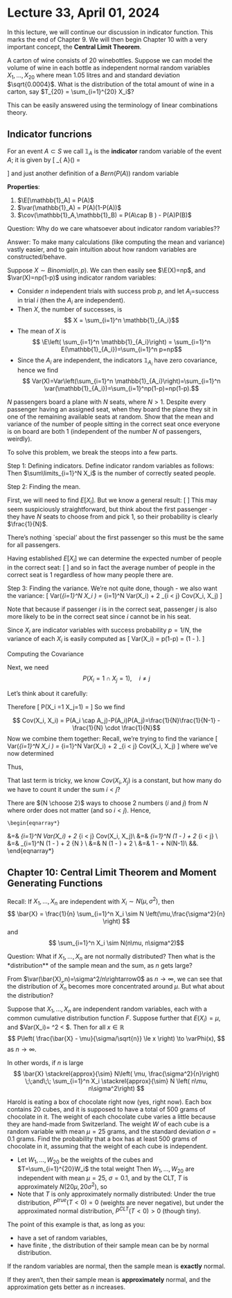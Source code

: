 # Lecture 33, April 01, 2024

In this lecture, we will continue our discussion in indicator function. This marks the end of Chapter 9. We will then begin Chapter 10 with a very important concept, the **Central Limit Theorem**.

::: {.example}
A carton of wine consists of 20 winebottles. Suppose we can model the volume of wine in each bottle as independent normal random variables $X_1,\dots,X_{20}$ where mean 1.05 litres and and standard deviation $\sqrt{0.0004}$. What is the distribution of the total amount of wine in a carton, say $T_{20} = \sum_{i=1}^{20} X_i$?
:::

This can be easily answered using the terminology of linear combinations theory.


## Indicator funcrions

For an event $A \subset S$ we call $\mathbb{1}_{ A}$ is the **indicator** random variable of the event $A$; it is given by 
\[ \mathbb{1}_{ A}(\omega) =\begin{cases}
      1 & \mbox{ $\omega \in A$,} \\
      0 & \mbox{ $\omega \in \bar{A}$ }
   \end{cases}
\]
and just another definition of a $Bern(P(A))$ random variable

**Properties**:

1. $\E[\mathbb{1}_A] = P(A)$
2. $\var(\mathbb{1}_A) = P(A)(1-P(A))$
3. $\cov(\mathbb{1}_A,\mathbb{1}_B) = P(A\cap B ) - P(A)P(B)$


Question: Why do we care whatsoever about indicator random variables?? 

Answer: To make many calculations (like computing the mean and variance) vastly easier, and to gain intuition about how random variables are constructed/behave.

::: {.example}
Suppose $X \sim Binomial(n,p)$. We can then easily see $\E(X)=np$, and $\var(X)=np(1-p)$ using indicator random variables: 

* Consider $n$ independent trials with success prob $p$, and let $A_i$=success in trial $i$ (then the $A_i$ are independent). 
* Then $X$, the number of successes, is
$$ X = \sum_{i=1}^n \mathbb{1}_{A_i}$$
* The mean of $X$ is
    $$ \E\left( \sum_{i=1}^n \mathbb{1}_{A_i}\right) = \sum_{i=1}^n E(\mathbb{1}_{A_i})=\sum_{i=1}^n p=np$$
* Since the $A_i$ are independent, the indicators $\mathbb{1}_{A_i}$ have zero covariance, hence we find 
    $$ Var(X)=Var\left(\sum_{i=1}^n \mathbb{1}_{A_i}\right)=\sum_{i=1}^n \var(\mathbb{1}_{A_i})=\sum_{i=1}^np(1-p)=np(1-p).$$
:::


::: {.example name="Marriage/Pairing Problem"}
$N$ passengers board a plane with $N$ seats, where $N>1$.  Despite every passenger having an assigned seat, when they board the plane they sit in one of the remaining available seats at random. Show that the mean and variance of the number of people sitting in the correct seat once everyone is on board are both 1 (independent of the number $N$ of passengers, weirdly). 

To solve this problem, we break the steops into a few parts.

Step 1: Defining indicators. Define indicator random variables as follows:
\begin{eqnarray*}
X_i &=& 1 \text{ if passenger $i$ is in the correct seat, and}\\
X_i &=& 0 \text{ if passenger $i$ is in the wrong seat}
\end{eqnarray*}
Then $\sum\limits_{i=1}^N X_i$ is the number of correctly seated people.

Step 2: Finding the mean. 

First, we will need to find $E[X_i]$. But we know a general result:
\[
\blue{E[X_i] = P(X_i = 1) = \frac{1}{N}}
\]
This may seem suspiciously straightforward, but think about the first passenger - they have $N$ seats to choose from and pick 1, so their probability is clearly $\frac{1}{N}$.\bigskip

There's nothing `special' about the first passenger so this must be the same for all passengers.

Having established $E[X_i]$ we can determine the expected number of people in the correct seat:
\[
\orange{E\left[\sum\limits_{i=1}^N X_i\right] = \sum\limits_{i=1}^N E[X_i] = \sum\limits_{i=1}^N \frac{1}{N} = 1}
\]
and so in fact the average number of people in the correct seat is 1 regardless of how many people there are. 

Step 3: Finding the variance.
We're not quite done, though - we also want the variance:
\[
Var\left(\sum\limits_{i=1}^N X_i \right) = \sum\limits_{i=1}^N Var(X_i) + 2 \sum\limits_{i < j} Cov(X_i, X_j)
\]

Note that \red{$Cov(X_i, X_j) \neq 0$} because if passenger $i$ is in the correct seat, passenger $j$ is also more likely to be in the correct seat since $i$ cannot be in his seat.

\bigskip

Since $X_i$ are indicator variables with success probability $p=1/N$, the variance of each $X_i$ is easily computed as 
\[
Var(X_i) = p(1-p) = \frac{1}{N}\left(1 - \frac{1}{N}\right).
\]

Computing the Covariance

 Next, we need
    $$ P(X_i =1 \cap X_j=1),\quad i\not= j
$$

Let's think about it carefully:
\begin{itemize}
\item We have a $\frac{1}{N}$ chance of person $i$ being seated correctly.
\item And once they're seated, there's a $\frac{1}{N-1}$ chance for person $j$ (as we've `used up' one of the possible remaining seats).
\end{itemize}

Therefore
\[
P(X_i =1 \cap X_j=1) = \frac{1}{N}\frac{1}{N-1}
\]
So we find

$$ Cov(X_i, X_i) = P(A_i \cap A_j)-P(A_i)P(A_j)=\frac{1}{N}\frac{1}{N-1} - \frac{1}{N} \cdot \frac{1}{N}$$
Now we combine them together:
Recall, we're trying to find the variance
\[
Var\left(\sum\limits_{i=1}^N X_i \right) = \sum\limits_{i=1}^N Var(X_i) + 2 \sum\limits_{i < j} Cov(X_i, X_j)
\]
where we've now determined
\begin{itemize}
\item $Var(X_i) = \frac{1}{N}\left(1 - \frac{1}{N}\right)$
\item $Cov(X_i, X_j) = \frac{1}{N(N-1)} - \frac{1}{N}\frac{1}{N} = \frac{1}{N^2(N-1)}$
\end{itemize}
Thus,
\begin{eqnarray*}
Var\left(\sum\limits_{i=1}^N X_i \right) &=& \sum\limits_{i=1}^N Var(X_i) + 2 \sum\limits_{i < j} Cov(X_i, X_j)\\
&=& \sum\limits_{i=1}^N \frac{1}{N}\left(1 - \frac{1}{N}\right) + \frac{2}{N^2(N-1)} \sum\limits_{i < j} 1
\end{eqnarray*}

That last term is tricky, we know $Cov(X_i, X_j)$ is a constant, but how many do we have to count it under the sum $i < j$?


There are ${N \choose 2}$ ways to choose 2 numbers ($i$ and $j$) from $N$ where order does not matter (and so $i < j$). Hence,

    \begin{eqnarray*}
\orange{Var\left(\sum\limits_{i=1}^N X_i \right)} &=& \sum\limits_{i=1}^N Var(X_i) + 2 \sum\limits_{i < j} Cov(X_i, X_j)\\
&=& \sum\limits_{i=1}^N \frac{1}{N}\left(1 - \frac{1}{N}\right) + 2 \sum\limits_{i < j} \frac{1}{N^2(N-1)}\\
&=& \sum\limits_{i=1}^N \frac{1}{N}\left(1 - \frac{1}{N}\right) + 2 {N \choose 2} \frac{1}{N^2(N-1)}\\
&=& N \frac{1}{N}\left(1 - \frac{1}{N}\right) + 2 \frac{N(N-1)}{2}\frac{1}{N^2(N-1)}\\
&=& 1 - \frac{1}{N} + N(N-1)\frac{1}{N^2(N-1)}\\
&\orange{=}&\orange{1}.
\end{eqnarray*}
:::

## Chapter 10: Central Limit Theorem and Moment Generating Functions

Recall: If $X_1,...,X_n$ are independent with $X_i \sim N(\mu, \sigma^2)$, then
$$
    \bar{X} = \frac{1}{n} \sum_{i=1}^n X_i \sim N \left(\mu,\frac{\sigma^2}{n} \right)
$$
and
$$ \sum_{i=1}^n X_i \sim N(n\mu, n\sigma^2)$$
    
    
Question: What if $X_1,...,X_n$ are not normally distributed? Then what is the *distribution** of the sample mean and the sum, as $n$ gets large?

From $\var(\bar{X}_n)=\sigma^2/n\rightarrow0$ as $n\rightarrow\infty$, we can see that the distribution of $\bar{X}_n$ becomes more concentrated around $\mu$. But what about the distribution? 

::: {.theorem name="Central Limit Theorem"}
Suppose that $X_1,...,X_n$ are independent random variables, each with a common cumulative distribution function $F$. Suppose further that $E(X_i)=\mu$, and $Var(X_i)= \sigma^2 < \infty $. Then for all $x \in {\mathbb R}$
$$
P\left( \frac{\bar{X} - \mu}{\sigma/\sqrt{n}} \le x \right) \to  \varPhi(x),
$$
as $n\to \infty$.
:::
In other words, if $n$ is large
$$
    \bar{X} \stackrel{approx}{\sim} N\left( \mu, \frac{\sigma^2}{n}\right) \;\;and\;\; \sum_{i=1}^n X_i  \stackrel{approx}{\sim} N \left( n\mu, n\sigma^2\right)
$$

::: {.exercise}
Harold is eating a box of chocolate right now (yes, right now). Each box contains 20 cubes, and it is supposed to have a total of 500 grams of chocolate in it. The weight of each chocolate cube varies a little because they are hand-made from Switzerland. The weight $W$ of each cube is a random variable with mean $\mu = 25$ grams, and the standard deviation $\sigma = 0.1$ grams. Find the probability that a box has at least 500 grams of chocolate in it, assuming that the weight of each cube is independent.
:::

::: {.solution}
* Let $W_1,\dots,W_{20}$ be the weights of the cubes and $T=\sum_{i=1}^{20}W_i$ the total weight
\item Then $W_1,\dots,W_{20}$ are independent with mean $\mu=25$, $\sigma=0.1$, and by the CLT, $T$ is approximately $N(20\mu, 20\sigma^2)$, so 
\begin{align*}
P(T\geq 500) &= P\left(\frac{T - 20\cdot\mu}{\sqrt{20\sigma^2}} \geq \frac{500-20\cdot\mu}{\sqrt{20\sigma^2}}\right)\\
&\approx P(Z\geq 0)=1-\Phi(0)=0.5
\end{align*}
* Note that $T$ is only approximately normally distributed: Under the true distribution, $P^{true}(T<0)=0$ (weights are never negative), but under the approximated normal distribution, $P^{CLT}(T<0)>0$ (though tiny).
:::

The point of this example is that, as long as you:

* have a set of \blue{independent and identically distributed} random variables,
* have finite \blue{common mean $\mu$ and finite common variance}, the distribution of their sample mean can be \alert{approximated} by normal distribution.

    
If the random variables are normal, then the sample mean is **exactly** normal.

If they aren't, then their sample mean is **approximately** normal, and the approximation gets better as $n$ increases. 
